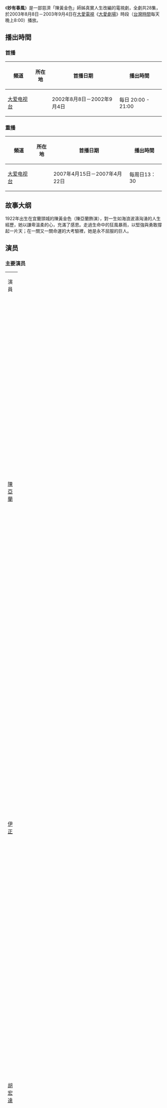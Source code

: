 {{電視節目信息框
| 名稱       = 妙有春風
| 圖片       = 
| 類型       = 大愛真實人生劇場
| 導演       =[[罗长安|罗长安]] 
| 編劇       = 许文铃
| 演出       = [[陈亚兰|陈亚兰]]、[[伊正|伊正]]
| 製作人     = 李鹏
| 監製     = 龐宜安
| 剪輯     = 張為德
| 片頭曲     = 
| 片尾曲     = 
| 國家       = {{ROC-TW}}
| 語言       = [[國語|國語]]、[[台语|台语]]
| 集數       = 28集
| 每集長     = 60分鐘 (含廣告)
| 製作公司   = 佳庆传播有限公司
| 電視台     = [[大愛電視台|大愛電視台]]
| 播出國家   = {{TWN}}
| 開始       = 2003年8月8日
| 結束       = 2003年9月4日
}}
《'''妙有春風'''》是一部慈濟「陳黃金色」師姊真實人生改編的電視劇，全劇共28集，於2003年8月8日－2003年9月4日在[[大愛電視|大愛電視]]《[[大愛劇場|大愛劇場]]》時段（[[台灣時間|台灣時間]]每天晚上8:00）播放。

==播出時間==
{{UTC+8}}
=== 首播 ===
{| class="wikitable" style="text-align:center"
|-  
! 頻道 || 所在地 || 首播日期 || 播出時間
|-
|[[大爱电视台|大爱电视台]] ||{{TWN}}||2002年8月8日－2002年9月4日 || 每日 20:00 - 21:00
|}
=== 重播 ===
{| class="wikitable" style="text-align:center"
|- 
! 頻道 || 所在地 || 首播日期 || 播出時間
|-
|[[大爱电视台|大爱电视台]] ||{{TWN}}|| 2007年4月15日－2007年4月22日 || 每周日13：30
|}

==故事大纲==
1922年出生在宜蘭頭城的陳黃金色（陳亞蘭飾演），對一生如海浪波濤洶湧的人生經歷，她以謙卑溫柔的心，充滿了感恩。走過生命中的狂風暴雨，以堅強與勇敢撐起一片天；在一關又一關命運的大考驗裡，她是永不屈服的巨人。

==演员==
===主要演员===
{|class="wikitable" width="100%" style="text-align:left;"
|- style="background:#8B7FE8;font-weight:bold;color:white"
|width="10%"|演員||width="10%"|角色||width="65%"|介紹
|-
|[[陳亞蘭|陳亞蘭]]|| 陳黃金色||陈紹宗的妻子，与陳紹宗非常恩爱。非常坚强的女性。陈鍊辉，陈美瑜，陈鍊達，陈鍊成，陈鍊功之母。幫助先生由小買賣裡掙脫貧窮的輪迴，讓先生脫離教書的生涯，走上商業經營之路。因钱太太而开始接触慈济。
|- 
|[[伊正|伊正]]|| 陳紹宗||中央涂料创办人，陈黄金色的丈夫，与陈黄金色非常恩爱，陈鍊辉，陈美瑜，陈鍊達，陈鍊成，陈鍊功之爸，患有痛风，因服用类固醇导致洗肾，于弟19集去世
|- 
|[[胡宏達|胡宏達]]||陈鍊辉||陈黄金色和陈紹宗的长子，原本要出国留学，但当时家里出现状况，在陈黄金色的劝阻下，选择留在家里帮忙经营爸爸公司，娶淑玲为妻
|- 
|[[周星辰|周星辰]]||陈美瑜||陈黄金色和陈紹宗的长女，罹患紅斑性狼瘡症，因服用类固醇导致洗肾，和妈妈的关系很亲密，于弟18集去世
|- 
|[[刘明仁|刘明仁]]||陈鍊成||陈黄金色的三儿子，娶美丽为老婆
|- 
|}

===其他演员===
{|class="wikitable" width="100%" style="text-align:left;"
|- style="background:#8B7FE8;font-weight:bold;color:white"
|width="10%"|演員||width="10%"|角色||width="65%"|介紹
|-
|[[易淑寬|易淑寬]]||黃母||陈黄金色的母亲，非常疼爱陈黄金色，一开始反对女儿嫁给贫穷的陳紹宗，认为其适应不了那里的生活，但当陈黄金色受不了跑回娘家，劝陈黄金色回去。
|- 
|[[江青霞|江青霞]]||陈母||陈紹宗的母亲，理解金色一开始无法适应贫穷的生活，帮忙陈黄金色照顾其长子。
|- 
|[[鄭仲茵|鄭仲茵]]||彩香||陈黄金色的好朋友，介绍陈黄金色和其堂哥陳紹宗认识，嫁给医生，搬去台北。
|- 
|[[洪誉轩|洪誉轩]]||美丽||陈黄金色儿媳妇，陈鍊成之妻，觉得陈黄金色对她的要求太高而感到有压力，有一女儿小芸
|- 
|[[纪丽如|纪丽如]]||林小姐||中央涂料员工，知道老板娘陈黄金色嘴硬心软。开导美丽不要对陈黄金色太有压力。
|- 
|[[罗文聪|罗文聪]]||马沙||中央涂料员工，知道老板娘陈黄金色嘴硬心软。
|- 
|[[李全忠|李全忠]]||老吴||中央涂料员工，卷款多达百万逃走。
|-
|[[曾晴|曾晴]]||钱美珠||陈黄金色的朋友，介绍陈黄金色参与慈济.在陈黄金色面临丧女丧夫之痛时，在其身边陪伴她
|-
|[[王小芬|王小芬]]||夏子||陈黄金色的朋友，也是慈济师姐。
|-
|-
|[[温兆宇|温兆宇]]||陈炯沛||陈黄金色和陈陳紹宗的长孙，陈鍊辉与淑玲的儿子，从小就被陈黄金色养在身边。
|-
|[[陈素雰|陈素雰]]||颜惠美||陈黄金色的朋友，也是慈济师姐。
|-
|[[蔡佩珊|蔡佩珊]]||邵妈妈||陈炯沛当志工时遇到的慈济师姐
|-
|}

==大爱会客室==
{| class="wikitable" style="text-align:center"
|-  
! 集数 || 播放日期 || 来宾 || 主持人
|-
|<center>弟01集||20030808||[[鄭仲茵|鄭仲茵]]||rowspan=28| 陈凯伦
|-
|<center>弟02集||20030809||[[易淑宽|易淑宽]]
|-
|<center>弟03集||20030810||[[陈亚兰|陈亚兰]]
|-
|<center>弟04集||20030811||无
|-
|<center>弟05集||20030812||[[伊正|伊正]]
|-
|<center>弟06集||20030813||[[陈亚兰|陈亚兰]]
|-
|<center>弟07集||20030814||[[伊正|伊正]]
|-
|<center>弟08集||20030815||[[陈亚兰|陈亚兰]],[[易淑宽|易淑宽]]
|-
|<center>弟09集||20030816||无
|-
|<center>弟10集||20030817||[[甄玲|甄玲]]
|-
|<center>弟11集||20030818||[[劉明仁|劉明仁]]
|-
|<center>弟12集||20030819||[[洪譽軒|洪譽軒]]
|-
|<center>弟13集||20030820||[[王小芬|王小芬]]
|-
|<center>弟14集||20030821||[[周星辰|周星辰]]
|-
|<center>弟15集||20030822||[[陈亚兰|陈亚兰]]，[[伊正|伊正]]
|-
|<center>弟16集||20030823||[[王小芬|王小芬]]，[[邱石夏子|邱石夏子]]
|-
|<center>弟17集||20030824||无
|-
|<center>弟18集||20030825||无
|-
|<center>弟19集||20030826||[[罗长安|罗长安]]
|-
|<center>弟20集||20030827||[[陈亚兰|陈亚兰]]，[[伊正|伊正]]
|-
|<center>弟21集||20030828||陳黃金色，陈炯沛
|-
|<center>弟22集||20030829||无
|-
|<center>弟23集||20030830||陳夙雰
|-
|<center>弟24集||20030831||陳黃金色，顏惠美
|-
|<center>弟25集||20030901||无
|-
|<center>弟26集||20030902||陳鍊輝，許淑玲
|-
|<center>弟27集||20030903||[[賴畯笙|賴畯笙]]
|-
|<center>弟28集||20030904||[[陈亚兰|陈亚兰]]，[[伊正|伊正]]
|}

==节目的变迁==
{{電視節目的變遷
|電視台=[[大愛電視台|大愛電視台]]
|播放檔次=八點檔（每天晚上8:00）節目
|節目名稱='''妙有春風''' <br />2003年8月8日－2003年9月4日
|上一節目=[[四重奏_(大愛劇場)|四重奏]] <br />2003年6月28日－2003年8月7日
|下一節目=[[春暉|春暉]] <br />2003年9月5日－2003年10月11日
}}
{{電視節目的變遷
|電視台=[[大愛電視台|大愛電視台]]
|播放檔次=大愛週日劇場（每周日下午13:30）節目
|節目名稱='''妙有春風''' <br />2007年4月15日與2007年4月22日
|上一節目=[[金山與麗嬌|金山與麗嬌]] <br />2007年4月1日與2007年4月8日
|下一節目=[[礦工女兒|礦工女兒]] <br />2007年4月29日與2007年5月16日
}}

{{大愛劇場}}
[[Category:2003年台灣電視劇集|Category:2003年台灣電視劇集]]
[[Category:大愛電視劇|Category:大愛電視劇]]